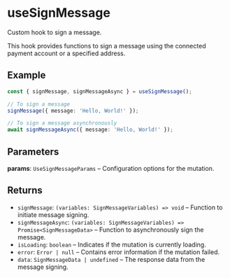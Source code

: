 # useSignMessage

Custom hook to sign a message.

This hook provides functions to sign a message using the connected payment account or a specified address.

## Example

```typescript
const { signMessage, signMessageAsync } = useSignMessage();

// To sign a message
signMessage({ message: 'Hello, World!' });

// To sign a message asynchronously
await signMessageAsync({ message: 'Hello, World!' });
```

## Parameters

**params**: `UseSignMessageParams` – Configuration options for the mutation.

## Returns

- `signMessage`: `(variables: SignMessageVariables) => void` – Function to initiate message signing.
- `signMessageAsync`: `(variables: SignMessageVariables) => Promise<SignMessageData>` – Function to asynchronously sign the message.
- `isLoading`: `boolean` – Indicates if the mutation is currently loading.
- `error`: `Error | null` – Contains error information if the mutation failed.
- `data`: `SignMessageData | undefined` – The response data from the message signing.
